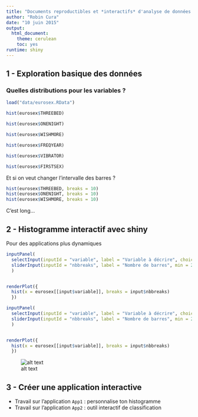 ```yaml
---
title: "Documents reproductibles et *interactifs* d'analyse de données : Shiny"
author: "Robin Cura"
date: "10 juin 2015"
output: 
  html_document: 
    theme: cerulean
    toc: yes
runtime: shiny
---
```


## 1 - Exploration basique des données

### Quelles distributions pour les variables ?

```r
load("data/eurosex.RData")
```


```r
hist(eurosex$THREEBED)

hist(eurosex$ONENIGHT)

hist(eurosex$WISHMORE)

hist(eurosex$FREQYEAR)

hist(eurosex$VIBRATOR)

hist(eurosex$FIRSTSEX)
```

Et si on veut changer l'intervalle des barres ?

```r
hist(eurosex$THREEBED, breaks = 10)
hist(eurosex$ONENIGHT, breaks = 10)
hist(eurosex$WISHMORE, breaks = 10)
```

C'est long...

## 2 - Histogramme interactif avec shiny

Pour des applications plus dynamiques

```r
inputPanel(
  selectInput(inputId = "variable", label = "Variable à décrire", choices = colnames(eurosex)),
  sliderInput(inputId = "nbbreaks", label = "Nombre de barres", min = 2, max = 20, value = 5)
  )


renderPlot({
  hist(x = eurosex[[input$variable]], breaks = input$nbbreaks)
  })
```

```r
inputPanel(
  selectInput(inputId = "variable", label = "Variable à décrire", choices = colnames(eurosex)),
  sliderInput(inputId = "nbbreaks", label = "Nombre de barres", min = 2, max = 20, value = 5)
  )


renderPlot({
  hist(x = eurosex[[input$variable]], breaks = input$nbbreaks)
  })
```

![alt text](img/schema_fonctionnement.png)


## 3 - Créer une application interactive

- Travail sur l'application `App1` : personnalise ton histogramme
- Travail sur l'application `App2` : outil interactif de classification





